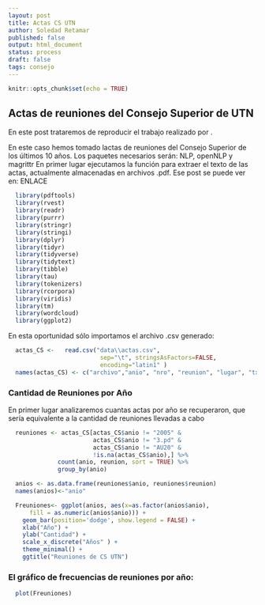 ---
layout: post
title: Actas CS UTN
author: Soledad Retamar
published: false
output: html_document
status: process
draft: false
tags: consejo
---

```{r setup, include=FALSE}
knitr::opts_chunk$set(echo = TRUE)
```
## Actas de reuniones del Consejo Superior de UTN
En este post trataremos de reproducir el trabajo realizado por .

En este caso hemos tomado lactas de reuniones del Consejo Superior de los últimos 10 años.
Los paquetes necesarios serán: NLP, openNLP y magrittr
En primer lugar ejecutamos la función para extraer el texto de las actas, actualmente almacenadas en archivos .pdf. Ese post se puede ver en: ENLACE
```{r, echo=FALSE}
  library(pdftools)
  library(rvest)
  library(readr)
  library(purrr)
  library(stringr)
  library(stringi)
  library(dplyr)
  library(tidyr)
  library(tidyverse)
  library(tidytext)
  library(tibble)
  library(tau)
  library(tokenizers)
  library(rcorpora)
  library(viridis)
  library(tm)
  library(wordcloud)
  library(ggplot2)
```

En esta oportunidad sólo importamos el archivo .csv generado:
```{r, echo=TRUE}
  actas_CS <-   read.csv("data\\actas.csv", 
                          sep="\t", stringsAsFactors=FALSE, 
                          encoding="latin1" )
  names(actas_CS) <- c("archivo","anio", "nro", "reunion", "lugar", "txt")
```

### Cantidad de Reuniones por Año
En primer lugar analizaremos cuantas actas por año se recuperaron, que sería equivalente a la cantidad de reuniones llevadas a cabo
```{r, echo=TRUE}
  reuniones <- actas_CS[actas_CS$anio != "2005" & 
                        actas_CS$anio != "3.pd" & 
                        actas_CS$anio != "AU20" & 
                        !is.na(actas_CS$anio),] %>% 
              count(anio, reunion, sort = TRUE) %>% 
              group_by(anio)

  anios <- as.data.frame(reuniones$anio, reuniones$reunion)
  names(anios)<-"anio"

  Freuniones<- ggplot(anios, aes(x=as.factor(anios$anio), 
      fill = as.numeric(anios$anio))) + 
    geom_bar(position='dodge', show.legend = FALSE) + 
    xlab("Año") + 
    ylab("Cantidad") + 
    scale_x_discrete("Años" ) + 
    theme_minimal() +
    ggtitle("Reuniones de CS UTN")
```
### El gráfico de frecuencias de reuniones por año:
```{r simpleplot}
  plot(Freuniones)
```


